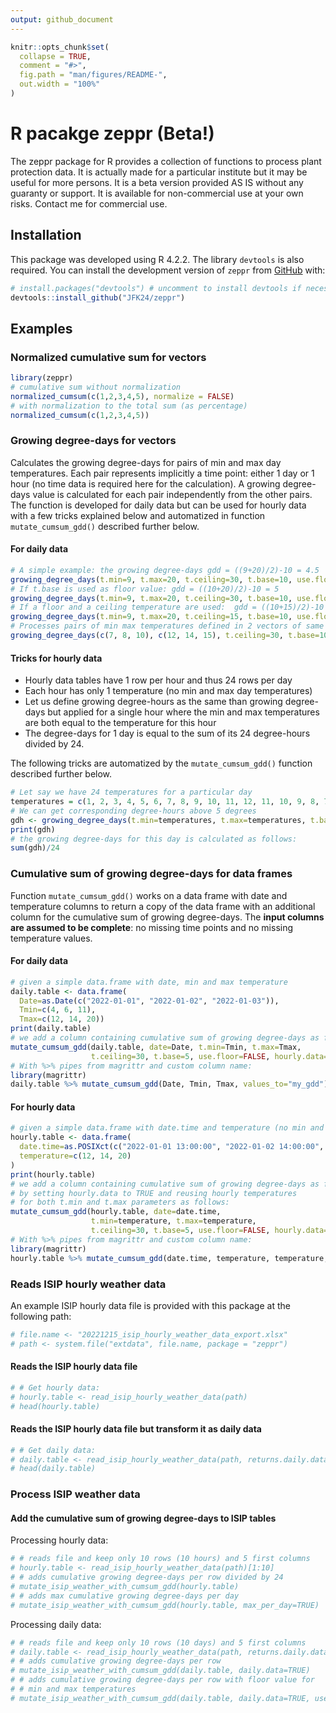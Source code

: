 ```yaml
---
output: github_document
---
```


<!-- README.md is generated from README.Rmd. Please edit that file -->

```r
knitr::opts_chunk$set(
  collapse = TRUE,
  comment = "#>",
  fig.path = "man/figures/README-",
  out.width = "100%"
)
```

# R pacakge zeppr (Beta!)

<!-- badges: start -->
<!-- badges: end -->

The zeppr package for R provides a collection of functions to process plant 
protection data. It is actually made for a particular institute but it may be 
useful for more persons. 
It is a beta version provided AS IS without any guaranty or support. 
It is available for non-commercial use at your own risks. 
Contact me for commercial use.


## Installation

This package was developed using R 4.2.2. 
The library `devtools` is also required. 
You can install the development version of `zeppr` 
from [GitHub](https://github.com/) with:

```r
# install.packages("devtools") # uncomment to install devtools if necessary 
devtools::install_github("JFK24/zeppr")
```

## Examples

### Normalized cumulative sum for vectors

```r
library(zeppr)
# cumulative sum without normalization
normalized_cumsum(c(1,2,3,4,5), normalize = FALSE)
# with normalization to the total sum (as percentage)
normalized_cumsum(c(1,2,3,4,5))
```


### Growing degree-days for vectors

Calculates the growing degree-days for pairs of min and max day temperatures.
Each pair represents implicitly a time point: either 1 day or 1 hour
(no time data is required here for the calculation). 
A growing degree-days value is calculated for each pair independently from 
the other pairs. 
The function is developed for daily data but can be used for hourly data with 
a few tricks explained below and automatized in function `mutate_cumsum_gdd()`
described further below.

#### For daily data

```r
# A simple example: the growing degree-days gdd = ((9+20)/2)-10 = 4.5
growing_degree_days(t.min=9, t.max=20, t.ceiling=30, t.base=10, use.floor=FALSE)
# If t.base is used as floor value: gdd = ((10+20)/2)-10 = 5
growing_degree_days(t.min=9, t.max=20, t.ceiling=30, t.base=10, use.floor=TRUE)
# If a floor and a ceiling temperature are used:  gdd = ((10+15)/2)-10 = 2.5
growing_degree_days(t.min=9, t.max=20, t.ceiling=15, t.base=10, use.floor=TRUE)
# Processes pairs of min max temperatures defined in 2 vectors of same length
growing_degree_days(c(7, 8, 10), c(12, 14, 15), t.ceiling=30, t.base=10, use.floor=FALSE)
```


#### Tricks for hourly data

* Hourly data tables have 1 row per hour and thus 24 rows per day
* Each hour has only 1 temperature (no min and max day temperatures)
* Let us define growing degree-hours as the same than growing degree-days but 
applied for a single hour where the min and max temperatures are both equal to 
the temperature for this hour
* The degree-days for 1 day is equal to the sum of its 24 degree-hours 
  divided by 24. 

The following tricks are automatized by the `mutate_cumsum_gdd()` function 
described further below.
  
```r
# Let say we have 24 temperatures for a particular day
temperatures = c(1, 2, 3, 4, 5, 6, 7, 8, 9, 10, 11, 12, 11, 10, 9, 8, 7, 6, 5, 4, 3, 2, 1, 0)
# We can get corresponding degree-hours above 5 degrees
gdh <- growing_degree_days(t.min=temperatures, t.max=temperatures, t.base=5)
print(gdh)
# the growing degree-days for this day is calculated as follows:
sum(gdh)/24
```


### Cumulative sum of growing degree-days for data frames

Function `mutate_cumsum_gdd()` works on a data frame with date and temperature 
columns to return a copy of the data frame with an additional column for the 
cumulative sum of growing degree-days. 
The **input columns are assumed to be complete**:  no missing time points and no 
missing temperature values. 

#### For daily data

```r
# given a simple data.frame with date, min and max temperature
daily.table <- data.frame(
  Date=as.Date(c("2022-01-01", "2022-01-02", "2022-01-03")),
  Tmin=c(4, 6, 11),
  Tmax=c(12, 14, 20))
print(daily.table)
# we add a column containing cumulative sum of growing degree-days as follows:
mutate_cumsum_gdd(daily.table, date=Date, t.min=Tmin, t.max=Tmax, 
                  t.ceiling=30, t.base=5, use.floor=FALSE, hourly.data=FALSE)
# With %>% pipes from magrittr and custom column name:
library(magrittr)
daily.table %>% mutate_cumsum_gdd(Date, Tmin, Tmax, values_to="my_gdd")
```

#### For hourly data

```r
# given a simple data.frame with date.time and temperature (no min and max)
hourly.table <- data.frame(
  date.time=as.POSIXct(c("2022-01-01 13:00:00", "2022-01-02 14:00:00", "2022-01-03 15:00:00")),
  temperature=c(12, 14, 20)
)
print(hourly.table)
# we add a column containing cumulative sum of growing degree-days as follows: 
# by setting hourly.data to TRUE and reusing hourly temperatures 
# for both t.min and t.max parameters as follows:
mutate_cumsum_gdd(hourly.table, date=date.time, 
                  t.min=temperature, t.max=temperature, 
                  t.ceiling=30, t.base=5, use.floor=FALSE, hourly.data=TRUE)
# With %>% pipes from magrittr and custom column name:
library(magrittr)
hourly.table %>% mutate_cumsum_gdd(date.time, temperature, temperature, hourly.data=TRUE, values_to="my_gdd")
```


### Reads ISIP hourly weather data

An example ISIP hourly data file is provided with this package at the 
following path: 

```r
# file.name <- "20221215_isip_hourly_weather_data_export.xlsx"
# path <- system.file("extdata", file.name, package = "zeppr")
```


#### Reads the ISIP hourly data file

```r
# # Get hourly data:
# hourly.table <- read_isip_hourly_weather_data(path)
# head(hourly.table)
```


#### Reads the ISIP hourly data file but transform it as daily data

```r
# # Get daily data:
# daily.table <- read_isip_hourly_weather_data(path, returns.daily.data=TRUE)
# head(daily.table)
```


### Process ISIP weather data

#### Add the cumulative sum of growing degree-days to ISIP tables

Processing hourly data:

```r
# # reads file and keep only 10 rows (10 hours) and 5 first columns
# hourly.table <- read_isip_hourly_weather_data(path)[1:10]
# # adds cumulative growing degree-days per row divided by 24
# mutate_isip_weather_with_cumsum_gdd(hourly.table)
# # adds max cumulative growing degree-days per day
# mutate_isip_weather_with_cumsum_gdd(hourly.table, max_per_day=TRUE)
```

Processing daily data:

```r
# # reads file and keep only 10 rows (10 days) and 5 first columns
# daily.table <- read_isip_hourly_weather_data(path, returns.daily.data=TRUE)[1:10]
# # adds cumulative growing degree-days per row
# mutate_isip_weather_with_cumsum_gdd(daily.table, daily.data=TRUE)
# # adds cumulative growing degree-days per row with floor value for 
# # min and max temperatures
# mutate_isip_weather_with_cumsum_gdd(daily.table, daily.data=TRUE, use.floor=TRUE)
```
